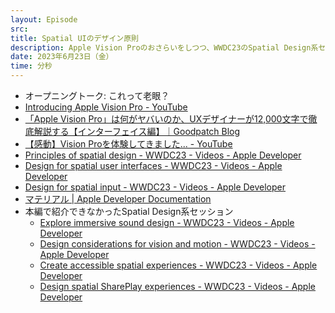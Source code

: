 ```yaml
---
layout: Episode
src: 
title: Spatial UIのデザイン原則
description: Apple Vision Proのおさらいをしつつ、WWDC23のSpatial Design系セッションを見て気になったことや、今後のUIデザインに求められそうなことを話しました。
date: 2023年6月23日（金）
time: 分秒
---
```


- オープニングトーク: これって老眼？
- [Introducing Apple Vision Pro - YouTube](https://www.youtube.com/watch?v=TX9qSaGXFyg)
- [「Apple Vision Pro」は何がヤバいのか、UXデザイナーが12,000文字で徹底解説する【インターフェイス編】｜Goodpatch Blog](https://goodpatch.com/blog/2023-06-visionpro01)
- [【感動】Vision Proを体験してきました... - YouTube](https://www.youtube.com/watch?v=6rUfGUUOpYc)
- [Principles of spatial design - WWDC23 - Videos - Apple Developer](https://developer.apple.com/videos/play/wwdc2023/10072/)
- [Design for spatial user interfaces - WWDC23 - Videos - Apple Developer](https://developer.apple.com/videos/play/wwdc2023/10076/)
- [Design for spatial input - WWDC23 - Videos - Apple Developer](https://developer.apple.com/videos/play/wwdc2023/10073/)
- [マテリアル | Apple Developer Documentation](https://developer.apple.com/jp/design/human-interface-guidelines/materials)
- 本編で紹介できなかったSpatial Design系セッション
    - [Explore immersive sound design - WWDC23 - Videos - Apple Developer](https://developer.apple.com/videos/play/wwdc2023/10271/)
    - [Design considerations for vision and motion - WWDC23 - Videos - Apple Developer](https://developer.apple.com/videos/play/wwdc2023/10078/)
    - [Create accessible spatial experiences - WWDC23 - Videos - Apple Developer](https://developer.apple.com/videos/play/wwdc2023/10034/)
    - [Design spatial SharePlay experiences - WWDC23 - Videos - Apple Developer](https://developer.apple.com/videos/play/wwdc2023/10075/)
